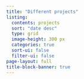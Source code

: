 ```yaml
---
title: "Different projects"
listing:
  contents: projects
  sort: "date desc"
  type: grid
  image-height: 300 px
  categories: true
  sort-ui: false
  filter-ui: false
page-layout: full
title-block-banner: true
---
```

